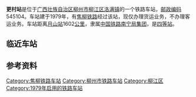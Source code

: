 {{noteTA
|1=zh-cn:始发车次; zh-hk:列車班次;
|2=zh-cn:车次; zh-hk:班次;
}}
{{Infobox China railway station
|车站名称 = 更村站
|图片 = 
|图片介绍 = 
|其他名称 = 
|车站拼音 = Gengcun
|英文名称 = Gengcun Railway Station
|车站代码 = 44981<ref>{{cite book|title=中华人民共和国铁路车站代码（GB/T 10302-2010）|publisher=中国标准出版社|year=2010|isbn=155066140495|ignore-isbn-error=true|pages=12}}</ref>
|电报码 = GVZ<ref>{{cite book|author=铁道部电子计算技术中心, 铁道部运输局|title=铁路车站站名代码表：TMIS使用|publisher=中国铁道出版社|location=北京|year=1998|isbn=9787113030995|pages=105}}</ref><ref>{{cite book|author=[[中华人民共和国铁道部|中华人民共和国铁道部]]|title=铁路电报站名略号（2012）|publisher=中国铁道出版社|location=北京|year=2012|unified=15113·3468|pages=40}}</ref>
|拼音码 = GCU
|车站地址 = [[广西壮族自治区|广西壮族自治区]][[柳州市|柳州市]][[柳江区|柳江区]]
|坐标 = {{coord|24.481422|109.141383|display=inline,title}}
|归属 = [[中国铁路南宁局集团|中国铁路南宁局集团]][[柳州车务段|柳州车务段]]
|线路 = [[焦柳铁路|焦柳铁路]]
|车站等级 = [[四等站_(中铁)|四等站]]
}}
'''更村站'''是位于[[广西壮族自治区|广西壮族自治区]][[柳州市|柳州市]][[柳江区|柳江区]][[洛满镇|洛满镇]]的一个铁路车站，[[邮政编码|邮政编码]]545104。车站建于1979年，有[[焦柳铁路|焦柳铁路]]经过该站，现仅办理货运业务，不办理客运业务。车站距离[[月山站|月山站]]1602[[公里|公里]]，隶属[[中国铁路南宁局集团|中国铁路南宁局集团]]，是[[四等站_(中铁)|四等站]]。

==临近车站==
{{Start rail box|[[File:China_Railways.svg|16px]] [[中華人民共和國鐵路運輸|中国铁路]]}}
{{s-inop|[[古竹站|古竹站]]|{{站|月山}}方向}}
{{s-line|[[焦柳铁路|焦柳铁路]]<br />{{0}}← 6km 更村站 10km →}}
{{s-inop|[[洛满站|洛满站]]<br /><s>''[[四塘站|四塘站]]''</s>(已撤销)|{{站|柳州}}方向}}
{{end box}}

==参考资料==
{{reflist}}

{{焦柳铁路}}
{{铁路车站小作品}}
{{廣西小作品}}

[[Category:焦柳铁路车站|Category:焦柳铁路车站]]
[[Category:柳州市铁路车站|Category:柳州市铁路车站]]
[[Category:柳江区|Category:柳江区]]
[[Category:1979年启用的铁路车站|Category:1979年启用的铁路车站]]